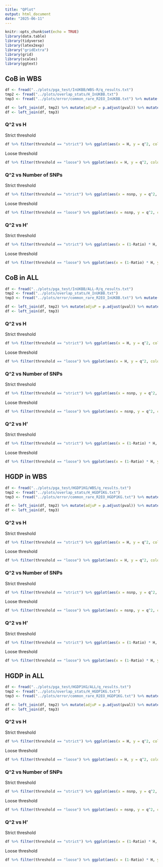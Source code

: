 ```yaml
---
title: "QPlot"
output: html_document
date: "2025-06-11"
---
```


```r
knitr::opts_chunk$set(echo = TRUE)
library(data.table)
library(tidyverse)
library(latex2exp)
library("gridExtra")
library(grid)
library(scales)
library(ggtext)
```


## CoB in WBS 

```r
df <- fread("../plots/pga_test/InUKBB/WBS-R/q_results.txt")
tmp2 <- fread("../plots/overlap_stats/H_InUKBB.txt")
tmp3 <- fread("../plots/error/common_rare_R2EO_InUKBB.txt") %>% mutate(type = "CoB") %>% filter(PC == 80) %>% select(contrasts, Ratio, gwas)

df <- left_join(df, tmp2) %>% mutate(adjuP = p.adjust(pval)) %>% mutate(sigP = case_when(adjuP < 0.05  ~ TRUE, adjuP >= 0.05 ~ F))
df <- left_join(df, tmp3)
```


### Q^2 vs H

Strict threshold
```r
df %>% filter(threshold == "strict") %>% ggplot(aes(x = H, y = q^2, color = sigP)) + geom_point() + facet_grid(vars(covar), vars(gtype)) + scale_x_log10() + ggtitle("Strict Threshold")
```

Loose threshold
```r
df %>% filter(threshold == "loose") %>% ggplot(aes(x = H, y = q^2, color = sigP)) + geom_point() + facet_grid(vars(covar), vars(gtype)) + scale_x_log10() + ggtitle("Loose Threshold")
```


### Q^2 vs Number of SNPs 

Strict threshold
```r
df %>% filter(threshold == "strict") %>% ggplot(aes(x = nsnp, y = q^2, color = sigP)) + geom_point() + facet_grid(vars(covar), vars(gtype)) + ggtitle("Strict Threshold")
```

Loose threshold
```r
df %>% filter(threshold == "loose") %>% ggplot(aes(x = nsnp, y = q^2, color = sigP)) + geom_point() + facet_grid(vars(covar), vars(gtype)) + ggtitle("Loose Threshold")
```

### Q^2 vs H'

Strict threshold
```r
df %>% filter(threshold == "strict") %>% ggplot(aes(x = (1-Ratio) * H, y = q^2, color = sigP)) + geom_point() + facet_grid(vars(covar), vars(gtype)) + ggtitle("Strict Threshold") + xlab("H'")
```

Loose threshold
```r
df %>% filter(threshold == "loose") %>% ggplot(aes(x = (1-Ratio) * H, y = q^2, color = sigP)) + geom_point() + facet_grid(vars(covar), vars(gtype)) + ggtitle("Loose Threshold") + xlab("H'")
```


## CoB in ALL


```r
df <- fread("../plots/pga_test/InUKBB/ALL-R/q_results.txt")
tmp2 <- fread("../plots/overlap_stats/H_InUKBB.txt")
tmp3 <- fread("../plots/error/common_rare_R2EO_InUKBB.txt") %>% mutate(type = "CoB") %>% filter(PC == 80) %>% select(contrasts, Ratio, gwas)

df <- left_join(df, tmp2) %>% mutate(adjuP = p.adjust(pval)) %>% mutate(sigP = case_when(adjuP < 0.05  ~ TRUE, adjuP >= 0.05 ~ F))
df <- left_join(df, tmp3)
```


### Q^2 vs H

Strict threshold
```r
df %>% filter(threshold == "strict") %>% ggplot(aes(x = H, y = q^2, color = sigP)) + geom_point() + facet_grid(vars(covar), vars(gtype)) + scale_x_log10() + ggtitle("Strict Threshold")
```


Loose threshold
```r
df %>% filter(threshold == "loose") %>% ggplot(aes(x = H, y = q^2, color = sigP)) + geom_point() + facet_grid(vars(covar), vars(gtype)) + scale_x_log10() + ggtitle("Loose Threshold")
```


### Q^2 vs Number of SNPs 

Strict threshold
```r
df %>% filter(threshold == "strict") %>% ggplot(aes(x = nsnp, y = q^2, color = sigP)) + geom_point() + facet_grid(vars(covar), vars(gtype)) + ggtitle("Strict Threshold")
```

Loose threshold
```r
df %>% filter(threshold == "loose") %>% ggplot(aes(x = nsnp, y = q^2, color = sigP)) + geom_point() + facet_grid(vars(covar), vars(gtype)) + ggtitle("Loose Threshold")
```


### Q^2 vs H'

Strict threshold
```r
df %>% filter(threshold == "strict") %>% ggplot(aes(x = (1-Ratio) * H, y = q^2, color = sigP)) + geom_point() + facet_grid(vars(covar), vars(gtype)) + ggtitle("Strict Threshold") + xlab("H'")
```



Loose threshold
```r
df %>% filter(threshold == "loose") %>% ggplot(aes(x = (1-Ratio) * H, y = q^2, color = sigP)) + geom_point() + facet_grid(vars(covar), vars(gtype)) + ggtitle("Loose Threshold") + xlab("H'")
```


## HGDP in WBS


```r
df <- fread("../plots/pga_test/HGDP1KG/WBS/q_results.txt")
tmp2 <- fread("../plots/overlap_stats/H_HGDP1KG.txt")
tmp3 <- fread("../plots/error/common_rare_R2EO_HGDP1KG.txt") %>% mutate(type = "HGDP1KG") %>% filter(PC == 80) %>% select(contrasts, Ratio, gwas)

df <- left_join(df, tmp2) %>% mutate(adjuP = p.adjust(pval)) %>% mutate(sigP = case_when(adjuP < 0.05  ~ TRUE, adjuP >= 0.05 ~ F))
df <- left_join(df, tmp3)
```


### Q^2 vs H

Strict threshold
```r
df %>% filter(threshold == "strict") %>% ggplot(aes(x = H, y = q^2, color = sigP)) + geom_point() + facet_grid(vars(covar), vars(gtype)) + ggtitle("Strict Threshold")
```


Loose threshold
```r
df %>% filter(threshold == "loose") %>% ggplot(aes(x = H, y = q^2, color = sigP)) + geom_point() + facet_grid(vars(covar), vars(gtype)) + scale_x_log10() + ggtitle("Loose Threshold")
```


### Q^2 vs Number of SNPs 

Strict threshold
```r
df %>% filter(threshold == "strict") %>% ggplot(aes(x = nsnp, y = q^2, color = sigP)) + geom_point() + facet_grid(vars(covar), vars(gtype)) + ggtitle("Strict Threshold")
```

Loose threshold
```r
df %>% filter(threshold == "loose") %>% ggplot(aes(x = nsnp, y = q^2, color = sigP)) + geom_point() + facet_grid(vars(covar), vars(gtype)) + ggtitle("Loose Threshold")
```


### Q^2 vs H'

Strict threshold
```r
df %>% filter(threshold == "strict") %>% ggplot(aes(x = (1-Ratio) * H, y = q^2, color = sigP)) + geom_point() + facet_grid(vars(covar), vars(gtype)) + ggtitle("Strict Threshold") + xlab("H'")
```



Loose threshold
```r
df %>% filter(threshold == "loose") %>% ggplot(aes(x = (1-Ratio) * H, y = q^2, color = sigP)) + geom_point() + facet_grid(vars(covar), vars(gtype)) + ggtitle("Loose Threshold") + xlab("H'")
```

## HGDP in ALL 

```r
df <- fread("../plots/pga_test/HGDP1KG/ALL/q_results.txt")
tmp2 <- fread("../plots/overlap_stats/H_HGDP1KG.txt")
tmp3 <- fread("../plots/error/common_rare_R2EO_HGDP1KG.txt") %>% mutate(type = "HGDP1KG") %>% filter(PC == 80) %>% select(contrasts, Ratio, gwas)

df <- left_join(df, tmp2) %>% mutate(adjuP = p.adjust(pval)) %>% mutate(sigP = case_when(adjuP < 0.05  ~ TRUE, adjuP >= 0.05 ~ F))
df <- left_join(df, tmp3)
```


### Q^2 vs H

Strict threshold
```r
df %>% filter(threshold == "strict") %>% ggplot(aes(x = H, y = q^2, color = sigP)) + geom_point() + facet_grid(vars(covar), vars(gtype)) + scale_x_log10() + ggtitle("Strict Threshold")
```

Loose threshold
```r
df %>% filter(threshold == "loose") %>% ggplot(aes(x = H, y = q^2, color = sigP)) + geom_point() + facet_grid(vars(covar), vars(gtype)) + scale_x_log10() + ggtitle("Loose Threshold")
```


### Q^2 vs Number of SNPs 

Strict threshold
```r
df %>% filter(threshold == "strict") %>% ggplot(aes(x = nsnp, y = q^2, color = sigP)) + geom_point() + facet_grid(vars(covar), vars(gtype)) + ggtitle("Strict Threshold")
```

Loose threshold
```r
df %>% filter(threshold == "loose") %>% ggplot(aes(x = nsnp, y = q^2, color = sigP)) + geom_point() + facet_grid(vars(covar), vars(gtype)) + ggtitle("Loose Threshold")
```

### Q^2 vs H'

Strict threshold
```r
df %>% filter(threshold == "strict") %>% ggplot(aes(x = (1-Ratio) * H, y = q^2, color = sigP)) + geom_point() + facet_grid(vars(covar), vars(gtype)) + ggtitle("Strict Threshold") + xlab("H'")
```

Loose threshold
```r
df %>% filter(threshold == "loose") %>% ggplot(aes(x = (1-Ratio) * H, y = q^2, color = sigP)) + geom_point() + facet_grid(vars(covar), vars(gtype)) + ggtitle("Loose Threshold") + xlab("H'")
```

